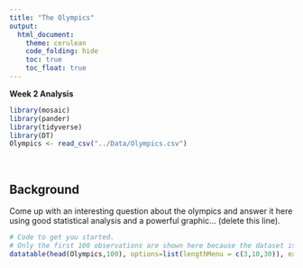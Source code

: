 ```yaml
---
title: "The Olympics"
output: 
  html_document:
    theme: cerulean
    code_folding: hide
    toc: true
    toc_float: true
---
```


**Week 2 Analysis**

```r
library(mosaic)
library(pander)
library(tidyverse)
library(DT) 
Olympics <- read_csv("../Data/Olympics.csv")
```

<br />

## Background

Come up with an interesting question about the olympics and answer it here using good statistical analysis and a powerful graphic... (delete this line). <!-- or comment it out -->



```r
# Code to get you started. 
# Only the first 100 observations are shown here because the dataset is really too big to show all of it in a markdown file.
datatable(head(Olympics,100), options=list(lengthMenu = c(3,10,30)), extensions="Responsive")
```











[^1]: Note that Stephanie is a fictional character who is based on real experiences of many faculty and staff here at BYU-Idaho.
